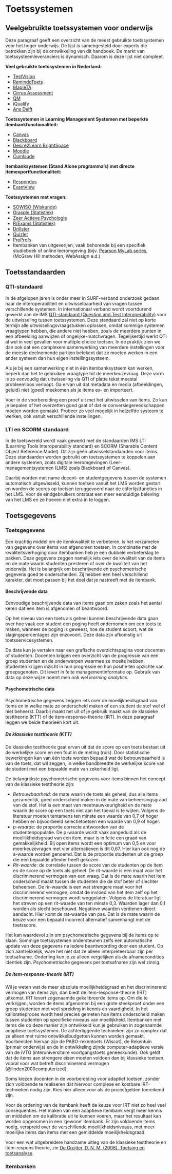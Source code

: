 # Toetssystemen

## Veelgebruikte toetssystemen voor onderwijs

Deze paragraaf geeft een overzicht van de meest gebruikte toetssystemen voor het hoger onderwijs. De lijst is samengesteld door experts die betrokken zijn bij de ontwikkeling van dit handboek. De markt van toetssysteemleveranciers is dynamisch. Daarom is deze lijst niet compleet.

::: tip
**Veel gebruikte toetssystemen in Nederland:**

-   [TestVision](http://www.testvision.nl)
-   [RemindoToets](https://www.paragin.nl/remindotoets/)
-   [MapleTA](https://www.maplesoft.com/products/mapleta/)
-   [Cirrus Assessment](http://www.cirrusassessment.com/)
-   [QM](http://www.questionmark.com)
-   [iQualify](www.infoland.nl/producten/iqualify)
-   [Ans Delft](https://secure.ans-delft.nl/%20Quiz-/)

**Toetssystemen in Learning Management Systemen met beperkte itembankfunctionaliteit:**

-   [Canvas](https://www.canvaslms.com/)
-   [Blackboard](http://www.blackboard.com)
-   [Desire2Learn BrightSpace](https://www.d2l.com/products/learning-environment/)
-   [Moodle](https://moodle.com/)
-   [Cumlaude](https://www.cumlaudelearning.com/)

**Itembanksystemen (Stand Alone programma's) met directe itemexportfunctionaliteit:**

-   [Respondus](https://www.respondus.com/)
-   [ExamView](https://www.turningtechnologies.com/examview)

**Toetssystemen met vragen:**

-   [SOWISO (Wiskunde)](https://sowiso.nl/nl/)
-   [Grasple (Statistiek)](https://www.grasple.com/)
-   [Zeer Actieve Psychologie](http://zap.psy.utwente.nl/)
-   [R/Exams (Statistiek)](http://www.r-exams.org/)
-   [Drillster](https://www.drillster.com/info/)
-   [Quizlet](https://quizlet.com/)
-   [ProProfs](https://www.proprofs.com/)
-   Itembanken van uitgeverijen, vaak behorende bij een specifiek studieboek of online leeromgeving (bijv. [Pearson MyLab series](https://mlm.pearson.com/), (McGraw Hill methoden, WebAssign e.d.)
:::

## Toetsstandaarden

### QTI-standaard {#qti-standaard}

In de afgelopen jaren is onder meer in SURF-verband onderzoek gedaan naar de interoperabiliteit en uitwisselbaarheid van vragen tussen verschillende systemen. In internationaal verband wordt voortdurend gewerkt aan de IMS [QTI-standaard (Question and Test Interoperability)](https://www.imsglobal.org/question/index.html) voor de uitwisseling tussen toetssystemen. Deze standaard zal niet op korte termijn alle uitwisselingsvraagstukken oplossen, omdat sommige systemen vraagtypen hebben, die andere niet hebben, zoals de meerdere punten in een afbeelding aanwijzen of ongelijke-matchvragen. Tegelijkertijd werkt QTI al wel in veel gevallen voor multiple choice toetsen. In de praktijk zien we dan ook dat een complexere samenwerking van meerdere instellingen voor de meeste deelnemende partijen betekent dat ze moeten werken in een ander systeem dan hun eigen instellingssysteem.

Als je bij een samenwerking niet in één itembanksysteem kan werken, beperk dan het te gebruiken vraagtype tot de meerkeuzevraag. Deze vorm is zo eenvoudig dat uitwisseling via QTI of platte tekst meestal probleemloos verloopt. Ga ervan uit dat metadata en media (afbeeldingen, geluid) niet (goed) meekomen als je items ex- en importeert.

Voer in de voorbereiding een proef uit met het uitwisselen van items. Zo kun je bepalen of het overzetten goed gaat of dat er conversiegereedschappen moeten worden gemaakt. Probeer zo veel mogelijk in hetzelfde systeem te werken, ook vanuit verschillende instellingen.

### LTI en SCORM standaard

In de toetswereld wordt vaak gewerkt met de standaarden IMS LTI (Learning Tools Interoperability standard) en SCORM (Sharable Content Object Reference Model). Dit zijn géén uitwisselstandaarden voor items. Deze standaarden worden gebruikt om toetssystemen te koppelen aan andere systemen, zoals digitale leeromgevingen (Leer-managementsystemen (LMS) zoals Blackboard of Canvas).

Daarbij worden met name docent- en studentgegevens tussen de systemen automatisch uitgewisseld, kunnen toetsen vanuit het LMS worden gestart en worden de scores op toetsen teruggevoerd naar de cijferlijstfuncties in het LMS. Voor de eindgebruikers ontstaat een meer eenduidige beleving van het LMS en ze hoeven niet extra in te loggen.

## Toetsgegevens

### Toetsgegevens

Een krachtig middel om de itemkwaliteit te verbeteren, is het verzamelen van gegevens over items van afgenomen toetsen. In combinatie met de kwaliteitsverhoging door itembanken heb je een dubbele verbeterslag te pakken. Deze gegevens zeggen namelijk iets over de kwaliteit van de items en de mate waarin studenten presteren of over de kwaliteit van het onderwijs. Het is belangrijk om beschrijvende en psychometrische gegevens goed te onderscheiden. Zij hebben een heel verschillend karakter, dat moet passen bij het doel dat je nastreeft met de itembank.

#### Beschrijvende data

Eenvoudige beschrijvende data van items gaan om zaken zoals het aantal keren dat een item is afgenomen of beantwoord.

Op het niveau van een toets als geheel kunnen beschrijvende data gaan over hoe vaak een student een poging heeft ondernomen om een toets te maken, wanneer de poging is geweest, hoe de student scoort, wat de slagingspercentages zijn enzovoort. Deze data zijn afkomstig uit toetsservicesystemen.

De data kun je vertalen naar een grafische overzichtspagina voor docenten of studenten. Docenten krijgen een overzicht van de progressie van een groep studenten en de onderwerpen waarmee ze moeite hebben. Studenten krijgen inzicht in hun progressie en hun positie ten opzichte van groepsgenoten. Dit levert in feite managementinformatie op. Gebruik van data op deze wijze noemt men ook wel *learning analytics*.

#### Psychometrische data {#psychometrische-data}

Psychometrische gegevens zeggen iets over de moeilijkheidsgraad van items en in welke mate ze onderscheid maken of een student de stof wel of niet beheerst. Daarbij maakt het uit of je gebruik maakt van de klassieke testtheorie (KTT) of de item-response-theorie (IRT). In deze paragraaf leggen we beide theorieën kort uit.

##### De klassieke testtheorie (KTT)

De klassieke testtheorie gaat ervan uit dat de score op een toets bestaat uit de werkelijke score en een fout in de meting (ruis). Door statistische bewerkingen kan van één toets worden bepaald wat de betrouwbaarheid is van de toets, dat wil zeggen, in welke bandbreedte de werkelijke score van de student met een bepaalde mate van zekerheid ligt.

De belangrijkste psychometrische gegevens voor items binnen het concept van de klassieke testtheorie zijn:

-   *Betrouwbaarheid*: de mate waarin de toets als geheel, dus alle items gezamenlijk, goed onderscheid maken in de mate van beheersingsgraad van de stof. Het is een maat van meetnauwkeurigheid en de mate waarin de score op een toets niet aan het toeval is te wijten. Volgens de literatuur moeten tentamens ten minste een waarde van 0,7 of hoger hebben en bijvoorbeeld selectietoetsen een waarde van 0,9 of hoger.
-   *p-waarde*: de proportie correcte antwoorden van de studentenpopulatie. De p-waarde wordt vaak aangeduid als de moeilijkheidsgraad van een item, maar is in feite een graad van gemakkelijkheid. Bij open items wordt een optimum van 0,5 en voor meerkeuzevragen met vier alternatieven is dit 0,67. Hier kan ook nog de a-waarde worden genoemd. Dat is de proportie studenten uit de groep die een bepaalde afleider heeft gekozen.
-   *Rit-waarde*: de correlatie tussen de score van de studenten op de item en de score op de toets als geheel. De rit-waarde is een maat voor het discriminerend vermogen van een vraag. Dat is de mate waarin het item onderscheid maakt tussen de studenten die de stof beter of slechter beheersen. De rir-waarde is een wat strengere maat voor het discriminerend vermogen, omdat de invloed van het item zelf op het discriminerend vermogen wordt weggelaten. Volgens de literatuur ligt het streven op een rit-waarde van ten minste 0,3. Waarden lager dan 0,1 worden als slecht beschouwd. Negatieve waarden verdienen direct aandacht. Hier komt de rat-waarde van pas. Dat is de mate waarin de keuze voor een bepaald incorrect alternatief samenhangt met de toetsscore.

Het kan waardevol zijn om psychometrische gegevens bij de items op te slaan. Sommige toetssystemen ondersteunen zelfs een automatische update van deze gegevens na iedere beantwoording door een student. Op zich aantrekkelijk, ware het niet dat ze alleen interpreteerbaar zijn per toetsafname. Onderling kun je ze alleen vergelijken als de afnamecondities identiek zijn. Psychometrische gegevens per toetsafname zijn wel zinnig.

##### De item-response-theorie (IRT)

Wil je weten wat de meer absolute moeilijkheidsgraad en het discriminerend vermogen van items zijn, dan biedt de item-response-theorie (IRT) uitkomst. IRT levert zogenaamde gekalibreerde items op. Om die te verkrijgen, worden de items afgenomen bij een grote steekproef onder een groep studenten met veel spreiding in kennis en vaardigheid. In het kalibratieproces wordt heel precies gemeten hoe items onderscheid maken tussen studenten op specifieke niveaus van moeilijkheid. Itembanken met items die op deze manier zijn ontwikkeld kun je gebruiken in zogenaamde adaptieve toetssystemen. De achterliggende technieken zijn zo complex dat ze alleen met ruime ontwikkelbudgetten kunnen worden gemaakt. Voorbeelden hiervan zijn de PABO-rekentoets (Wiscat), de Rekentuin (primair onderwijs) en de in ontwikkeling zijnde computer-adaptieve versie van de iVTG (interuniversitaire voortgangstoets geneeskunde). Ook geldt dat de items aan strengere eisen moeten voldoen dan bij klassieke toetsen, vooral voor wat betreft discriminerend vermogen [@linden2000computerized].

Soms kiezen docenten in de voorbereiding voor adaptief toetsen, zonder zich voldoende te realiseren dat hiervoor complexe en kostbare IRT-technieken nodig zijn. Kies hier alleen voor als de projectgelden toereikend zijn.

Voor de ordening van de itembank heeft de keuze voor IRT niet zo heel veel consequenties. Het maken van een adaptieve itembank vergt meer kennis en middelen om de kalibratie uit te kunnen voeren, maar het resultaat kan worden opgenomen in een 'gewone' itembank. Er zijn voldoende items nodig, verspreid over de verschillende moeilijkheidsniveaus, met meer moeilijke items dan items met een gemiddelde moeilijkheidsgraad.

Voor een wat uitgebreidere handzame uitleg van de klassieke testtheorie en item-respons theorie, zie [De Gruijter, D. N. M. (2008). Toetsing en toetsanalyse](https://www.universiteitleiden.nl/binaries/content/assets/iclon/ho/toetsing-en-toetsanalyse.pdf).

### Itembanken

